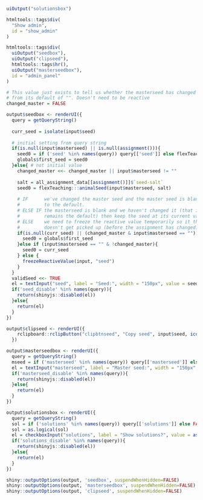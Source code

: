 
```r

uiOutput("solutionsbox")

htmltools::tags$div(
  "Show admin",
  id = "show_admin"
)

htmltools::tags$div(
  uiOutput("seedbox"),
  uiOutput("clipseed"),
  htmltools::tags$hr(),
  uiOutput("masterseedbox"),
  id = "admin_panel"
)

```

```r
# This value just exists to tell us whether the masterseed has changed
# from its default of "". Doesn't need to be reactive
changed_master = FALSE

output$seedbox <- renderUI({
  query = getQueryString()
  
  curr_seed = isolate(input$seed)
  
  # initial setting from query string
  if(is.null(input$masterseed) || is.null(assignment())){
    seed0 = if ('seed' %in% names(query)) query[['seed']] else flexTeaching::pkg_options()$initial_seed
    globals$first_seed = seed0
  }else{ # not initial value
    changed_master <<- changed_master || input$masterseed != ""
    
    salt = all_assignment_data[[assignment()]]$`seed-salt`
    seed0 = flexTeaching:::animalSeed(input$masterseed, salt)
    
    # IF      we've changed the master seed and the master seed is blank, set it back
    #         to the default.
    # ELSE IF the masterseed is blank and we haven't changed it (that is, it 
    #         remains the default) then keep the seed at its current value.
    # ELSE    we need to freeze the reactive value temporarily so it the first change
    #         doesn't get picked up (before the assignment has changed)
    if(is.null(curr_seed) || (changed_master & input$masterseed == "")){
      seed0 = globals$first_seed
    }else if (input$masterseed == "" & !changed_master){
      seed0 = curr_seed
    } else {
      freezeReactiveValue(input, "seed")
    }
  }
  validSeed <<- TRUE
  el = textInput("seed", label = "Seed:", width = "150px", value = seed0)
  if('seed_disable' %in% names(query)){
    return(shinyjs::disabled(el))
  }else{
    return(el)
  }
})

output$clipseed <- renderUI({
    rclipboard::rclipButton("clipbtnseed", "Copy seed", input$seed, icon("clipboard"))
  })

output$masterseedbox <- renderUI({
  query = getQueryString()
  mseed = if ('masterseed' %in% names(query)) query[['masterseed']] else ""
  el = textInput("masterseed", label = "Master seed:", width = "150px", value = mseed)
  if('masterseed_disable' %in% names(query)){
    return(shinyjs::disabled(el))
  }else{
    return(el)
  }
})

output$solutionsbox <- renderUI({
  query = getQueryString()
  sol = if ('solutions' %in% names(query)) query[['solutions']] else FALSE
  sol = as.logical(sol)
  el = checkboxInput("solutions", label = "Show solutions?", value = as.logical(sol))
  if('solutions_disable' %in% names(query)){
    return(shinyjs::disabled(el))
  }else{
    return(el)
  }
})
```

```r

shiny::outputOptions(output, 'seedbox', suspendWhenHidden=FALSE)
shiny::outputOptions(output, 'masterseedbox', suspendWhenHidden=FALSE)
shiny::outputOptions(output, 'clipseed', suspendWhenHidden=FALSE)

```

